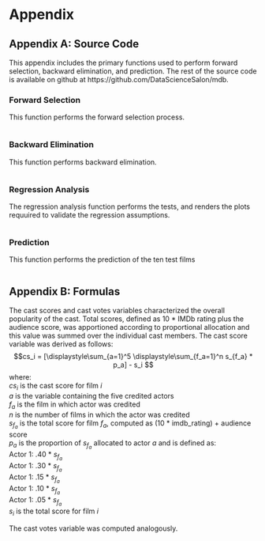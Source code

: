 # Appendix
## Appendix A: Source Code
This appendix includes the primary functions used to perform forward selection, backward elimination, and prediction. The rest of the source code is available on github at https://github.com/DataScienceSalon/mdb.

### Forward Selection
This function performs the forward selection process.
```r
```

### Backward Elimination
This function performs backward elimination.
```r
```

### Regression Analysis
The regression analysis function performs the tests, and renders the plots requuired to validate the regression assumptions.
```r
```

### Prediction    
This function performs the prediction of the ten test films   
```r
```

## Appendix B: Formulas
The cast scores and cast votes variables characterized the overall popularity of the cast. Total scores, defined as 10 * IMDb rating plus the audience score, was apportioned according to proportional allocation and this value was summed over the individual cast members.  The cast score variable was derived as follows:   
$$cs_i = [\displaystyle\sum_{a=1}^5 \displaystyle\sum_{f_a=1}^n s_{f_a} * p_a] - s_i $$
where:  
$cs_i$ is the cast score for film $i$  
$a$ is the variable containing the five credited actors   
$f_a$ is the film in which actor was credited  
$n$ is the number of films in which the actor was credited  
$s_{f_a}$ is the total score for film $f_a$, computed as (10 * imdb_rating) + audience score  
$p_a$ is the proportion of $s_{f_a}$ allocated to actor $a$ and is defined as:   
Actor 1: .40 * $s_{f_a}$  
Actor 1: .30 * $s_{f_a}$  
Actor 1: .15 * $s_{f_a}$  
Actor 1: .10 * $s_{f_a}$  
Actor 1: .05 * $s_{f_a}$  
$s_i$ is the total score for film $i$

The cast votes variable was computed analogously.
